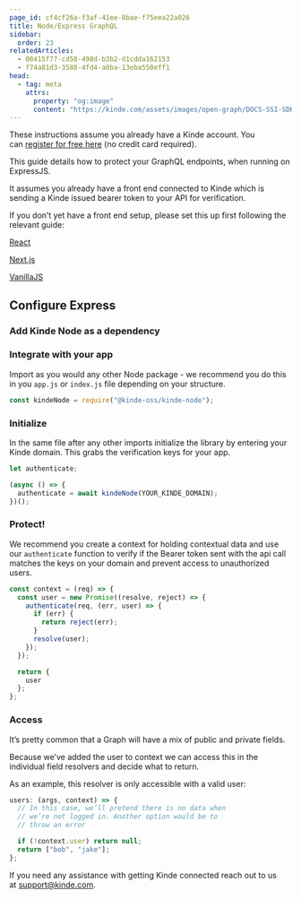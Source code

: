 ```yaml
---
page_id: cf4cf26a-f3af-41ee-8bae-f75eea22a026
title: Node/Express GraphQL
sidebar:
  order: 23
relatedArticles:
  - 08415f77-cd58-498d-b3b2-d1cdda162153
  - f74a81d3-3588-4fd4-a0ba-13eba550eff1
head:
  - tag: meta
    attrs:
      property: "og:image"
      content: "https://kinde.com/assets/images/open-graph/DOCS-SSI-SDK_GraphQL.png"
---
```


These instructions assume you already have a Kinde account. You can [register for free here](https://app.kinde.com/register) (no credit card required).

This guide details how to protect your GraphQL endpoints, when running on ExpressJS.

It assumes you already have a front end connected to Kinde which is sending a Kinde issued bearer token to your API for verification.

If you don’t yet have a front end setup, please set this up first following the relevant guide:

[React](/developer-tools/sdks/frontend/react-sdk/)

[Next.js](/developer-tools/sdks/backend/nextjs-sdk/)

[VanillaJS](/developer-tools/sdks/frontend/javascript-sdk/)

## **Configure Express**

### **Add Kinde Node as a dependency**

<PackageManagers pkg="@kinde-oss/kinde-node" />

### **Integrate with your app**

Import as you would any other Node package - we recommend you do this in you `app.js` or `index.js` file depending on your structure.

```jsx
const kindeNode = require("@kinde-oss/kinde-node");
```

### **Initialize**

In the same file after any other imports initialize the library by entering your Kinde domain. This grabs the verification keys for your app.

```jsx
let authenticate;

(async () => {
  authenticate = await kindeNode(YOUR_KINDE_DOMAIN);
})();
```

### **Protect!**

We recommend you create a context for holding contextual data and use our `authenticate` function to verify if the Bearer token sent with the api call matches the keys on your domain and prevent access to unauthorized users.

```jsx
const context = (req) => {
  const user = new Promise((resolve, reject) => {
    authenticate(req, (err, user) => {
      if (err) {
        return reject(err);
      }
      resolve(user);
    });
  });

  return {
    user
  };
};
```

### **Access**

It’s pretty common that a Graph will have a mix of public and private fields.

Because we’ve added the user to context we can access this in the individual field resolvers and decide what to return.

As an example, this resolver is only accessible with a valid user:

```jsx
users: (args, context) => {
  // In this case, we’ll pretend there is no data when
  // we’re not logged in. Another option would be to
  // throw an error

  if (!context.user) return null;
  return ["bob", "jake"];
};
```

If you need any assistance with getting Kinde connected reach out to us at [support@kinde.com](mailto:support@kinde.com).
